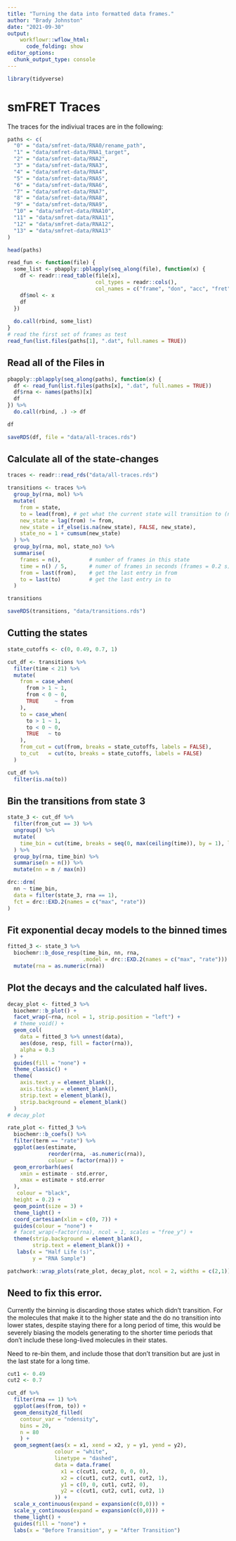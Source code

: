 ```yaml
---
title: "Turning the data into formatted data frames."
author: "Brady Johnston"
date: "2021-09-30"
output: 
    workflowr::wflow_html:
      code_folding: show
editor_options:
  chunk_output_type: console
---
```


```r
library(tidyverse)
```


# smFRET Traces

The traces for the indiviual traces are in the following:
```r
paths <- c(
  "0" = "data/smfret-data/RNA0/rename_path",
  "1" = "data/smfret-data/RNA1_target",
  "2" = "data/smfret-data/RNA2",
  "3" = "data/smfret-data/RNA3",
  "4" = "data/smfret-data/RNA4",
  "5" = "data/smfret-data/RNA5",
  "6" = "data/smfret-data/RNA6",
  "7" = "data/smfret-data/RNA7",
  "8" = "data/smfret-data/RNA8",
  "9" = "data/smfret-data/RNA9",
  "10" = "data/smfret-data/RNA10",
  "11" = "data/smfret-data/RNA11",
  "12" = "data/smfret-data/RNA12",
  "13" = "data/smfret-data/RNA13"
)

head(paths)
```
```r
read_fun <- function(file) {
  some_list <- pbapply::pblapply(seq_along(file), function(x) {
    df <- readr::read_table(file[x], 
                            col_types = readr::cols(), 
                            col_names = c("frame", "don", "acc", "fret", "state"))
    df$mol <- x
    df
  })
  
  do.call(rbind, some_list)
}
# read the first set of frames as test
read_fun(list.files(paths[1], ".dat", full.names = TRUE))

```

## Read all of the Files in
```r
pbapply::pblapply(seq_along(paths), function(x) {
  df <- read_fun(list.files(paths[x], ".dat", full.names = TRUE))
  df$rna <- names(paths)[x]
  df
}) %>% 
  do.call(rbind, .) -> df

df

saveRDS(df, file = "data/all-traces.rds")
```

## Calculate all of the state-changes
```r
traces <- readr::read_rds("data/all-traces.rds")

transitions <- traces %>% 
  group_by(rna, mol) %>% 
  mutate(
    from = state,
    to = lead(from), # get what the current state will transition to (next row)
    new_state = lag(from) != from, 
    new_state = if_else(is.na(new_state), FALSE, new_state),
    state_no = 1 + cumsum(new_state)
  ) %>% 
  group_by(rna, mol, state_no) %>% 
  summarise(
    frames = n(),         # number of frames in this state
    time = n() / 5,       # numer of frames in seconds (frames = 0.2 s)
    from = last(from),    # get the last entry in from
    to = last(to)         # get the last entry in to
  )

transitions

saveRDS(transitions, "data/transitions.rds")
```
## Cutting the states
```r
state_cutoffs <- c(0, 0.49, 0.7, 1)

cut_df <- transitions %>% 
  filter(time < 21) %>% 
  mutate(
    from = case_when(
      from > 1 ~ 1, 
      from < 0 ~ 0, 
      TRUE     ~ from
    ), 
    to = case_when(
      to > 1 ~ 1, 
      to < 0 ~ 0, 
      TRUE   ~ to
    ),
    from_cut = cut(from, breaks = state_cutoffs, labels = FALSE),
    to_cut   = cut(to, breaks = state_cutoffs, labels = FALSE)
  )

cut_df %>%
  filter(is.na(to))
```


## Bin the transitions from state 3
```r
state_3 <- cut_df %>% 
  filter(from_cut == 3) %>% 
  ungroup() %>% 
  mutate(
    time_bin = cut(time, breaks = seq(0, max(ceiling(time)), by = 1), labels = FALSE)
  ) %>% 
  group_by(rna, time_bin) %>% 
  summarise(n = n()) %>% 
  mutate(nn = n / max(n))

drc::drm(
  nn ~ time_bin, 
  data = filter(state_3, rna == 1), 
  fct = drc::EXD.2(names = c("max", "rate"))
)
```

## Fit exponential decay models to the binned times
```r
fitted_3 <- state_3 %>% 
  biochemr::b_dose_resp(time_bin, nn, rna, 
                        .model = drc::EXD.2(names = c("max", "rate"))) %>% 
  mutate(rna = as.numeric(rna))
```

## Plot the decays and the calculated half lives.
```r
decay_plot <- fitted_3 %>% 
  biochemr::b_plot() + 
  facet_wrap(~rna, ncol = 1, strip.position = "left") +
  # theme_void() + 
  geom_col(
    data = fitted_3 %>% unnest(data), 
    aes(dose, resp, fill = factor(rna)), 
    alpha = 0.3
  ) + 
  guides(fill = "none") +
  theme_classic() + 
  theme(
    axis.text.y = element_blank(), 
    axis.ticks.y = element_blank(), 
    strip.text = element_blank(), 
    strip.background = element_blank()
  )
# decay_plot

rate_plot <- fitted_3 %>% 
  biochemr::b_coefs() %>% 
  filter(term == "rate") %>% 
  ggplot(aes(estimate, 
             reorder(rna, -as.numeric(rna)), 
             colour = factor(rna))) + 
  geom_errorbarh(aes(
    xmin = estimate - std.error, 
    xmax = estimate + std.error
  ), 
   colour = "black", 
  height = 0.2) + 
  geom_point(size = 3) + 
  theme_light() + 
  coord_cartesian(xlim = c(0, 7)) +
  guides(colour = "none") + 
  # facet_wrap(~factor(rna), ncol = 1, scales = "free_y") + 
  theme(strip.background = element_blank(), 
        strip.text = element_blank()) + 
   labs(x = "Half Life (s)", 
        y = "RNA Sample")

patchwork::wrap_plots(rate_plot, decay_plot, ncol = 2, widths = c(2,1))
```

## Need to fix this error.

Currently the binning is discarding those states which didn't transition. For the molecules that make it to the higher state and the do no transition into lower states, despite staying there for a long period of time, this would be severely biasing the models generating to the shorter time periods that don't include these long-lived molecules in their states.

Need to re-bin them, and include those that don't transition but are just in the last state for a long time.
```r

cut1 <- 0.49
cut2 <- 0.7

cut_df %>% 
  filter(rna == 1) %>% 
  ggplot(aes(from, to)) + 
  geom_density2d_filled(
    contour_var = "ndensity",
    bins = 20,
    n = 80
    ) + 
  geom_segment(aes(x = x1, xend = x2, y = y1, yend = y2), 
               colour = "white", 
               linetype = "dashed",
               data = data.frame(
                 x1 = c(cut1, cut2, 0, 0, 0), 
                 x2 = c(cut1, cut2, cut1, cut2, 1),
                 y1 = c(0, 0, cut1, cut2, 0), 
                 y2 = c(cut1, cut2, cut1, cut2, 1)
               )) +
  scale_x_continuous(expand = expansion(c(0,0))) + 
  scale_y_continuous(expand = expansion(c(0,0))) + 
  theme_light() + 
  guides(fill = "none") +
  labs(x = "Before Transition", y = "After Transition")
```

